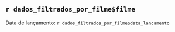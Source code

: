 ## `r dados_filtrados_por_filme$filme`


Data de lançamento: `r dados_filtrados_por_filme$data_lancamento`
